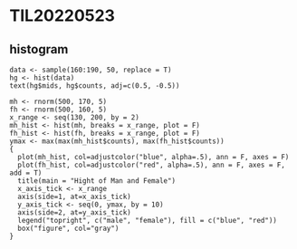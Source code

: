 # TIL20220523

## histogram

```
data <- sample(160:190, 50, replace = T)
hg <- hist(data)
text(hg$mids, hg$counts, adj=c(0.5, -0.5))
```

```
mh <- rnorm(500, 170, 5)
fh <- rnorm(500, 160, 5)
x_range <- seq(130, 200, by = 2)
mh_hist <- hist(mh, breaks = x_range, plot = F)
fh_hist <- hist(fh, breaks = x_range, plot = F)
ymax <- max(max(mh_hist$counts), max(fh_hist$counts))
{
  plot(mh_hist, col=adjustcolor("blue", alpha=.5), ann = F, axes = F)
  plot(fh_hist, col=adjustcolor("red", alpha=.5), ann = F, axes = F, add = T)
  title(main = "Hight of Man and Female")
  x_axis_tick <- x_range
  axis(side=1, at=x_axis_tick)
  y_axis_tick <- seq(0, ymax, by = 10)
  axis(side=2, at=y_axis_tick)
  legend("topright", c("male", "female"), fill = c("blue", "red"))
  box("figure", col="gray")
}
```
